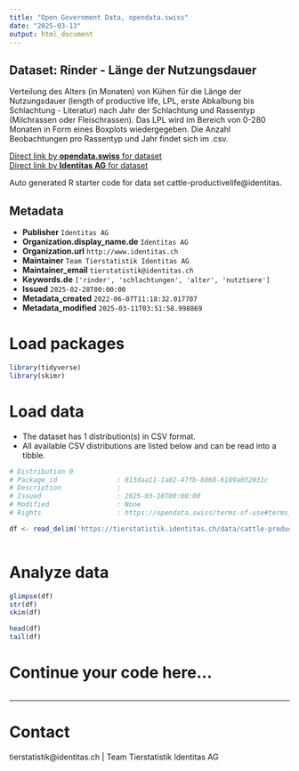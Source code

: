 ```yaml
---
title: "Open Government Data, opendata.swiss"
date: "2025-03-13"
output: html_document
---
```


## Dataset: Rinder - Länge der Nutzungsdauer

Verteilung des Alters (in Monaten) von Kühen für die Länge der Nutzungsdauer (length of productive life, LPL, erste Abkalbung bis Schlachtung - Literatur) nach Jahr der Schlachtung und Rassentyp (Milchrassen oder Fleischrassen). Das LPL wird im Bereich von 0-280 Monaten in Form eines Boxplots wiedergegeben. Die Anzahl Beobachtungen pro Rassentyp und Jahr findet sich im .csv.

[Direct link by **opendata.swiss** for dataset](https://opendata.swiss/de/dataset/rinder-lange-der-nutzungsdauer)<br>
[Direct link by **Identitas AG** for dataset](https://tierstatistik.identitas.ch/)

Auto generated R starter code for data set cattle-productivelife@identitas.

## Metadata

- **Publisher** `Identitas AG`
- **Organization.display_name.de** `Identitas AG`
- **Organization.url** `http://www.identitas.ch`
- **Maintainer** `Team Tierstatistik Identitas AG`
- **Maintainer_email** `tierstatistik@identitas.ch`
- **Keywords.de** `['rinder', 'schlachtungen', 'alter', 'nutztiere']`
- **Issued** `2025-02-28T00:00:00`
- **Metadata_created** `2022-06-07T11:18:32.017707`
- **Metadata_modified** `2025-03-11T03:51:58.998869`


# Load packages

```r

library(tidyverse)
library(skimr)

```

# Load data

-   The dataset has 1 distribution(s) in CSV format.
-   All available CSV distributions are listed below and can be read into a tibble.

```r

# Distribution 0
# Package_id               : 013daa11-1a02-47fb-8068-6189a032031c
# Description              : 
# Issued                   : 2025-03-10T00:00:00
# Modified                 : None
# Rights                   : https://opendata.swiss/terms-of-use#terms_by

df <- read_delim('https://tierstatistik.identitas.ch/data/cattle-productivelife.csv')



```

# Analyze data

```r

glimpse(df)
str(df)
skim(df)

head(df)
tail(df)

```

# Continue your code here...

```r

```

------------------------------------------------------------------------

# Contact

tierstatistik@identitas.ch | Team Tierstatistik Identitas AG
